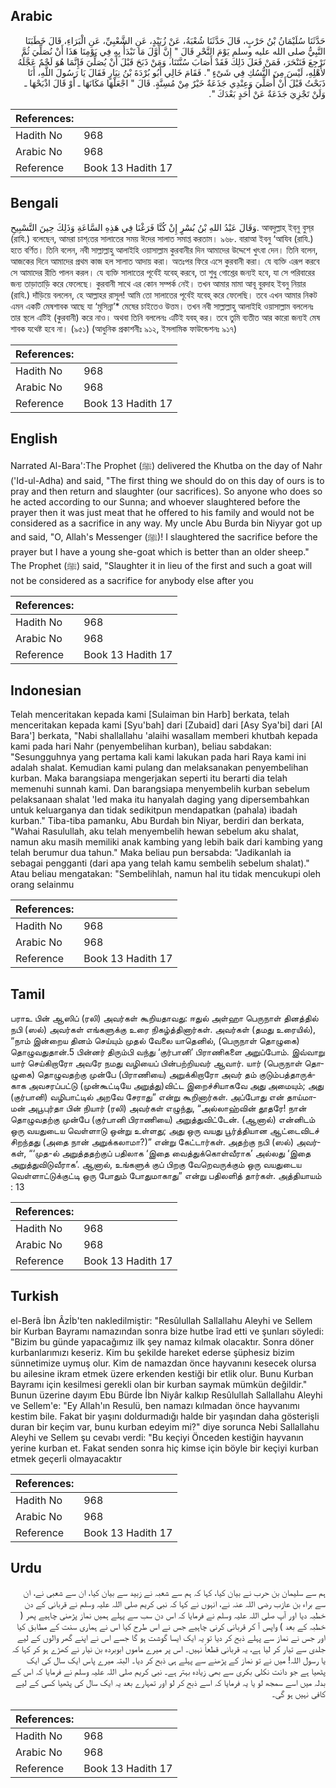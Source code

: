 ## Arabic


<div dir="rtl" lang="ar" style={{fontSize:'larger',backgroundColor:'#f8f9fa',padding:20}}>
حَدَّثَنَا سُلَيْمَانُ بْنُ حَرْبٍ، قَالَ حَدَّثَنَا شُعْبَةُ، عَنْ زُبَيْدٍ، عَنِ الشَّعْبِيِّ، عَنِ الْبَرَاءِ، قَالَ خَطَبَنَا النَّبِيُّ صلى الله عليه وسلم يَوْمَ النَّحْرِ قَالَ ‏"‏ إِنَّ أَوَّلَ مَا نَبْدَأُ بِهِ فِي يَوْمِنَا هَذَا أَنْ نُصَلِّيَ ثُمَّ نَرْجِعَ فَنَنْحَرَ، فَمَنْ فَعَلَ ذَلِكَ فَقَدْ أَصَابَ سُنَّتَنَا، وَمَنْ ذَبَحَ قَبْلَ أَنْ يُصَلِّيَ فَإِنَّمَا هُوَ لَحْمٌ عَجَّلَهُ لأَهْلِهِ، لَيْسَ مِنَ النُّسُكِ فِي شَىْءٍ ‏"‏‏.‏ فَقَامَ خَالِي أَبُو بُرْدَةَ بْنُ نِيَارٍ فَقَالَ يَا رَسُولَ اللَّهِ، أَنَا ذَبَحْتُ قَبْلَ أَنْ أُصَلِّيَ وَعِنْدِي جَذَعَةٌ خَيْرٌ مِنْ مُسِنَّةٍ‏.‏ قَالَ ‏"‏ اجْعَلْهَا مَكَانَهَا ـ أَوْ قَالَ اذْبَحْهَا ـ وَلَنْ تَجْزِيَ جَذَعَةٌ عَنْ أَحَدٍ بَعْدَكَ ‏"‏‏.‏
</div>
<div style={{backgroundColor:'#f8f9fa',padding:20, marginBottom: 10}}><table> <thead> <tr> <th>References:</th> <th></th> </tr> </thead> <tbody><tr><td>Hadith No</td><td>968</td></tr><tr><td>Arabic No</td><td>968</td></tr><tr><td>Reference</td><td>Book 13 Hadith 17</td></tr></tbody></table></div>

## Bengali


<div dir="ltr" lang="bn" style={{fontSize:'larger',backgroundColor:'#f8f9fa',padding:20}}>
وَقَالَ عَبْدُ اللهِ بْنُ بُسْرٍ إِنْ كُنَّا فَرَغْنَا فِي هَذِهِ السَّاعَةِ وَذَلِكَ حِينَ التَّسْبِيحِ. আবদুল্লাহ্‌ ইব্‌নু বুস্‌র (রাযি.) বলেছেন, আমরা চাশ্‌তের সালাতের সময় ঈদের সালাত সমাপ্ত করতাম। ৯৬৮. বারাআ ইবনু ‘আযিব (রাযি.) হতে বর্ণিত। তিনি বলেন, নবী সাল্লাল্লাহু আলাইহি ওয়াসাল্লাম কুরবানীর দিন আমাদের উদ্দেশে খুৎবা দেন। তিনি বলেন, আজকের দিনে আমাদের প্রথম কাজ হল সালাত আদায় করা। অতঃপর ফিরে এসে কুরবানী করা। যে ব্যক্তি এরূপ করবে সে আমাদের রীতি পালন করল। যে ব্যক্তি সালাতের পূর্বেই যবেহ্ করবে, তা শুধু গোশ্তের জন্যই হবে, যা সে পরিবারের জন্য তাড়াতাড়ি করে ফেলেছে। কুরবানী সাথে এর কোন সম্পর্ক নেই। তখন আমার মামা আবূ বুরদাহ ইবনু নিয়ার (রাযি.) দাঁড়িয়ে বললেন, হে আল্লাহর রাসূল! আমি তো সালাতের পূর্বেই যবেহ্ করে ফেলেছি। তবে এখন আমার নিকট এমন একটি মেষশাবক আছে যা ‘মুসিন্না’* মেষের চাইতেও উত্তম। তখন নবী সাল্লাল্লাহু আলাইহি ওয়াসাল্লাম বললেনঃ তার স্থলে এটিই (কুরবানী) করে নাও। অথবা তিনি বললেনঃ এটিই যবহ্ কর। তবে তুমি ব্যতীত আর কারো জন্যই মেষ শাবক যথেষ্ট হবে না। (৯৫১) (আধুনিক প্রকাশনীঃ ৯১২, ইসলামিক ফাউন্ডেশনঃ ৯১৭)
</div>
<div style={{backgroundColor:'#f8f9fa',padding:20, marginBottom: 10}}><table> <thead> <tr> <th>References:</th> <th></th> </tr> </thead> <tbody><tr><td>Hadith No</td><td>968</td></tr><tr><td>Arabic No</td><td>968</td></tr><tr><td>Reference</td><td>Book 13 Hadith 17</td></tr></tbody></table></div>

## English


<div dir="ltr" lang="en" style={{fontSize:'larger',backgroundColor:'#f8f9fa',padding:20}}>
Narrated Al-Bara':The Prophet (ﷺ) delivered the Khutba on the day of Nahr ('Id-ul-Adha) and said, "The first thing we should do on this day of ours is to pray and then return and slaughter (our sacrifices). So anyone who does so he acted according to our Sunna; and whoever slaughtered before the prayer then it was just meat that he offered to his family and would not be considered as a sacrifice in any way. My uncle Abu Burda bin Niyyar got up and said, "O, Allah's Messenger (ﷺ)! I slaughtered the sacrifice before the prayer but I have a young she-goat which is better than an older sheep." The Prophet (ﷺ) said, "Slaughter it in lieu of the first and such a goat will not be considered as a sacrifice for anybody else after you
</div>
<div style={{backgroundColor:'#f8f9fa',padding:20, marginBottom: 10}}><table> <thead> <tr> <th>References:</th> <th></th> </tr> </thead> <tbody><tr><td>Hadith No</td><td>968</td></tr><tr><td>Arabic No</td><td>968</td></tr><tr><td>Reference</td><td>Book 13 Hadith 17</td></tr></tbody></table></div>

## Indonesian


<div dir="ltr" lang="id" style={{fontSize:'larger',backgroundColor:'#f8f9fa',padding:20}}>
Telah menceritakan kepada kami [Sulaiman bin Harb] berkata, telah menceritakan kepada kami [Syu'bah] dari [Zubaid] dari [Asy Sya'bi] dari [Al Bara'] berkata, "Nabi shallallahu 'alaihi wasallam memberi khutbah kepada kami pada hari Nahr (penyembelihan kurban), beliau sabdakan: "Sesungguhnya yang pertama kali kami lakukan pada hari Raya kami ini adalah shalat. Kemudian kami pulang dan melaksanakan penyembelihan kurban. Maka barangsiapa mengerjakan seperti itu berarti dia telah memenuhi sunnah kami. Dan barangsiapa menyembelih kurban sebelum pelaksanaan shalat 'Ied maka itu hanyalah daging yang dipersembahkan untuk keluarganya dan tidak sedikitpun mendapatkan (pahala) ibadah kurban." Tiba-tiba pamanku, Abu Burdah bin Niyar, berdiri dan berkata, "Wahai Rasulullah, aku telah menyembelih hewan sebelum aku shalat, namun aku masih memiliki anak kambing yang lebih baik dari kambing yang telah berumur dua tahun." Maka beliau pun bersabda: "Jadikanlah ia sebagai pengganti (dari apa yang telah kamu sembelih sebelum shalat)." Atau beliau mengatakan: "Sembelihlah, namun hal itu tidak mencukupi oleh orang selainmu
</div>
<div style={{backgroundColor:'#f8f9fa',padding:20, marginBottom: 10}}><table> <thead> <tr> <th>References:</th> <th></th> </tr> </thead> <tbody><tr><td>Hadith No</td><td>968</td></tr><tr><td>Arabic No</td><td>968</td></tr><tr><td>Reference</td><td>Book 13 Hadith 17</td></tr></tbody></table></div>

## Tamil


<div dir="ltr" lang="ta" style={{fontSize:'larger',backgroundColor:'#f8f9fa',padding:20}}>
பராஉ பின் ஆஸிப் (ரலி) அவர்கள் கூறியதாவது: ஈதுல் அள்ஹா பெருநாள் தினத்தில் நபி (ஸல்) அவர்கள் எங்களுக்கு உரை நிகழ்த்தினார்கள். அவர்கள் (தமது உரையில்), “நாம் இன்றைய தினம் செய்யும் முதல் வேலை யாதெனில், (பெருநாள் தொழுகை) தொழுவதுதான்.5 பின்னர் திரும்பி வந்து ‘குர்பானி’ பிராணிகளை அறுப்போம். இவ்வாறு யார் செய்கிறாரோ அவரே நமது வழியைப் பின்பற்றியவர் ஆவார். யார் (பெருநாள் தொழுகை) தொழுவதற்கு முன்பே (பிராணியை) அறுக்கிறாரோ அவர் தம் குடும்பத்தாருக்காக அவசரப்பட்டு (முன்கூட்டியே அறுத்து)விட்ட இறைச்சியாகவே அது அமையும்; அது (குர்பானி) வழிபாட்டில் அறவே சேராது” என்று கூறினார்கள். அப்போது என் தாய்மாமன் அபூபுர்தா பின் நியார் (ரலி) அவர்கள் எழுந்து, “அல்லாஹ்வின் தூதரே! நான் தொழுவதற்கு முன்பே (குர்பானி பிராணியை) அறுத்துவிட்டேன். (ஆனால்) என்னிடம் ஒரு வயதுடைய வெள்ளாடு ஒன்று உள்ளது; அது ஒரு வயது பூர்த்தியான ஆட்டைவிடச் சிறந்தது (அதை நான் அறுக்கலாமா?)” என்று கேட்டார்கள். அதற்கு நபி (ஸல்) அவர்கள், “‘முத-ல் அறுத்ததற்குப் பதிலாக ‘இதை வைத்துக்கொள்வீராக’ அல்லது ‘இதை அறுத்துவிடுவீராக’. ஆனால், உங்களுக் குப் பிறகு வேறெவருக்கும் ஒரு வயதுடைய வெள்ளாட்டுக்குட்டி ஒரு போதும் போதுமாகாது” என்று பதிலளித் தார்கள். அத்தியாயம் : 13
</div>
<div style={{backgroundColor:'#f8f9fa',padding:20, marginBottom: 10}}><table> <thead> <tr> <th>References:</th> <th></th> </tr> </thead> <tbody><tr><td>Hadith No</td><td>968</td></tr><tr><td>Arabic No</td><td>968</td></tr><tr><td>Reference</td><td>Book 13 Hadith 17</td></tr></tbody></table></div>

## Turkish


<div dir="ltr" lang="tr" style={{fontSize:'larger',backgroundColor:'#f8f9fa',padding:20}}>
el-Berâ İbn Âzİb'ten nakledilmiştir: "Resûlullah Sallallahu Aleyhi ve Sellem bir Kurban Bayramı namazından sonra bize hutbe îrad etti ve şunları söyledi: "Bizim bu günde yapacağımız ilk şey namaz kılmak olacaktır. Sonra döner kurbanlarımızı keseriz. Kim bu şekilde hareket ederse şüphesiz bizim sünnetimize uymuş olur. Kim de namazdan önce hayvanını kesecek olursa bu ailesine ikram etmek üzere erkenden kestiği bir etlik olur. Bunu Kurban Bayramı için kesilmesi gerekli olan bir kurban saymak mümkün değildir." Bunun üzerine dayım Ebu Bürde İbn Niyâr kalkıp Resûlullah Sallallahu Aleyhi ve Sellem'e: "Ey Allah'ın Resulü, ben namazı kılmadan önce hayvanımı kestim bile. Fakat bir yaşını doldurmadığı halde bir yaşından daha gösterişli duran bir keçim var, bunu kurban edeyim mi?" diye sorunca Nebi Sallallahu Aleyhi ve Sellem şu cevabı verdi: "Bu keçiyi Önceden kestiğin hayvanın yerine kurban et. Fakat senden sonra hiç kimse için böyle bir keçiyi kurban etmek geçerli olmayacaktır
</div>
<div style={{backgroundColor:'#f8f9fa',padding:20, marginBottom: 10}}><table> <thead> <tr> <th>References:</th> <th></th> </tr> </thead> <tbody><tr><td>Hadith No</td><td>968</td></tr><tr><td>Arabic No</td><td>968</td></tr><tr><td>Reference</td><td>Book 13 Hadith 17</td></tr></tbody></table></div>

## Urdu


<div dir="rtl" lang="ur" style={{fontSize:'larger',backgroundColor:'#f8f9fa',padding:20}}>
ہم سے سلیمان بن حرب نے بیان کیا، کہا کہ ہم سے شعبہ نے زبید سے بیان کیا، ان سے شعبی نے، ان سے براء بن عازب رضی اللہ عنہ نے، انہوں نے کہا کہ نبی کریم صلی اللہ علیہ وسلم نے قربانی کے دن خطبہ دیا اور آپ صلی اللہ علیہ وسلم نے فرمایا کہ اس دن سب سے پہلے ہمیں نماز پڑھنی چاہیے پھر ( خطبہ کے بعد ) واپس آ کر قربانی کرنی چاہیے جس نے اس طرح کیا اس نے ہماری سنت کے مطابق کیا اور جس نے نماز سے پہلے ذبح کر دیا تو یہ ایک ایسا گوشت ہو گا جسے اس نے اپنے گھر والوں کے لیے جلدی سے تیار کر لیا ہے، یہ قربانی قطعاً نہیں۔ اس پر میرے ماموں ابوبردہ بن نیار نے کھڑے ہو کر کہا کہ یا رسول اللہ! میں نے تو نماز کے پڑھنے سے پہلے ہی ذبح کر دیا۔ البتہ میرے پاس ایک سال کی ایک پٹھیا ہے جو دانت نکلی بکری سے بھی زیادہ بہتر ہے۔ نبی کریم صلی اللہ علیہ وسلم نے فرمایا کہ اس کے بدلہ میں اسے سمجھ لو یا یہ فرمایا کہ اسے ذبح کر لو اور تمہارے بعد یہ ایک سال کی پٹھیا کسی کے لیے کافی نہیں ہو گی۔
</div>
<div style={{backgroundColor:'#f8f9fa',padding:20, marginBottom: 10}}><table> <thead> <tr> <th>References:</th> <th></th> </tr> </thead> <tbody><tr><td>Hadith No</td><td>968</td></tr><tr><td>Arabic No</td><td>968</td></tr><tr><td>Reference</td><td>Book 13 Hadith 17</td></tr></tbody></table></div>